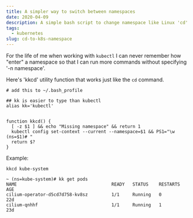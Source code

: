 ```yaml
---
title: A simpler way to switch between namespaces
date: 2020-04-09
description: A simple bash script to change namespace like Linux 'cd' 
tags:
  - kubernetes
slug: cd-to-k8s-namespace
---
```

For the life of me when working with `kubectl` I can never remember how "enter" a namespace so that I can run more commands without specifying '-n namespace'.

Here's 'kkcd' utility function that works just like the `cd` command.

```
# add this to ~/.bash_profile 

## kk is easier to type than kubectl
alias kk='kubectl'


function kkcd() {
  [ -z $1 ] && echo "Missing namespace" && return 1
  kubectl config set-context --current --namespace=$1 && PS1="\w (ns=$1)# "
  return $?
}

```
Example:

```
kkcd kube-system

~ (ns=kube-system)# kk get pods
NAME                                    READY   STATUS    RESTARTS   AGE
cilium-operator-d5cd7d758-kv8sz         1/1     Running   0          22d
cilium-qnhhf                            1/1     Running   1          23d
```